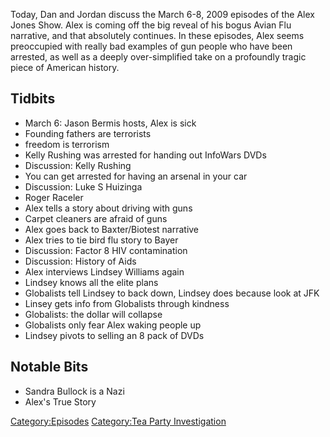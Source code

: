 {{Episode
    | title             = March 6-8, 2009
    | caption           = [https://knowledgefight.libsyn.com/knowledge-fight-march-6-8-2009 Listen to this episode on Libsyn]
    | episodeNumber     = 208
    | length            = 01:21:10
    | airDate           = September 21, 2018
    | coverageStartDate = March 6, 2009
    | coverageEndDate   = March 8, 2009
    | episodeType       = [[:Category:Tea Party Investigation|Tea Party Investigation]]
    | appearance        = [[Jason Bermis]], [[Kelly Rushing]], [[Luke S Huizinga]], [[Roger Raceler]], [[Lindsey Williams]]
    | previousEpisode   = [[207: Bus Station Photography and The Magic of Zoom]]
    | nextEpisode       = [[209: Drunk Hotel Interview]]
}}

{{Stub}}

Today, Dan and Jordan discuss the March 6-8, 2009 episodes of the Alex Jones Show. Alex is coming off the big reveal of his bogus Avian Flu narrative, and that absolutely continues. In these episodes, Alex seems preoccupied with really bad examples of gun people who have been arrested, as well as a deeply over-simplified take on a profoundly tragic piece of American history.

==Tidbits==

*March 6: Jason Bermis hosts, Alex is sick
*Founding fathers are terrorists
*freedom is terrorism
*Kelly Rushing was arrested for handing out InfoWars DVDs
*Discussion: Kelly Rushing
*You can get arrested for having an arsenal in your car
*Discussion: Luke S Huizinga
*Roger Raceler
*Alex tells a story about driving with guns
*Carpet cleaners are afraid of guns
*Alex goes back to Baxter/Biotest narrative
*Alex tries to tie bird flu story to Bayer
*Discussion: Factor 8 HIV contamination
*Discussion: History of Aids
*Alex interviews Lindsey Williams again
*Lindsey knows all the elite plans
*Globalists tell Lindsey to back down, Lindsey does because look at JFK
*Linsey gets info from Globalists through kindness
*Globalists: the dollar will collapse
*Globalists only fear Alex waking people up
*Lindsey pivots to selling an 8 pack of DVDs

==Notable Bits==

*Sandra Bullock is a Nazi
*Alex's True Story

[[Category:Episodes]]
[[Category:Tea Party Investigation]]